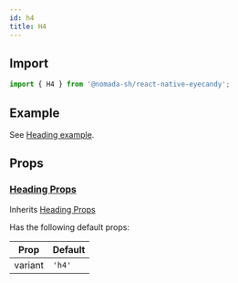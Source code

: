 ```yaml
---
id: h4
title: H4
---
```


## Import

```jsx
import { H4 } from '@nomada-sh/react-native-eyecandy';
```

## Example

See [Heading example](../heading#example).

## Props

### [Heading Props](../heading#props)

Inherits [Heading Props](../heading#props)

Has the following default props:

| Prop    | Default |
| ------- | ------- |
| variant | `'h4'`  |
